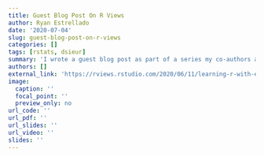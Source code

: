 ```yaml
---
title: Guest Blog Post On R Views
author: Ryan Estrellado
date: '2020-07-04'
slug: guest-blog-post-on-r-views
categories: []
tags: [rstats, dsieur]
summary: 'I wrote a guest blog post as part of a series my co-authors and I are writing to explore the ideas in our book, Data Science in Education Using R.'
authors: []
external_link: 'https://rviews.rstudio.com/2020/06/11/learning-r-with-education-datasets/'
image:
  caption: ''
  focal_point: ''
  preview_only: no
url_code: ''
url_pdf: ''
url_slides: ''
url_video: ''
slides: ''
---
```

